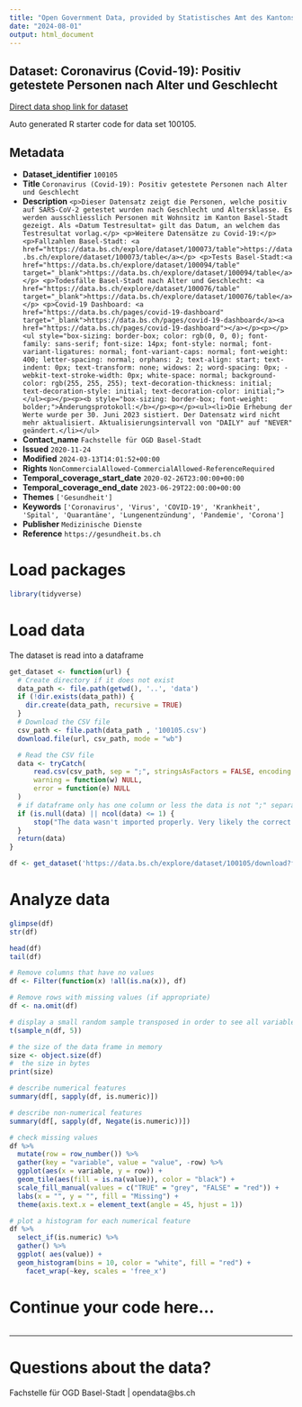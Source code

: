 ```yaml
---
title: "Open Government Data, provided by Statistisches Amt des Kantons Basel-Stadt - Fachstelle OGD"
date: "2024-08-01"
output: html_document
---
```


## Dataset: Coronavirus (Covid-19): Positiv getestete Personen nach Alter und Geschlecht

[Direct data shop link for dataset](https://data.bs.ch/explore/dataset/100105)

Auto generated R starter code for data set 100105.

## Metadata

- **Dataset_identifier** `100105`
- **Title** `Coronavirus (Covid-19): Positiv getestete Personen nach Alter und Geschlecht`
- **Description** `<p>Dieser Datensatz zeigt die Personen, welche positiv auf SARS-CoV-2 getestet wurden nach Geschlecht und Altersklasse. Es werden ausschliesslich Personen mit Wohnsitz im Kanton Basel-Stadt gezeigt. Als «Datum Testresultat» gilt das Datum, an welchem das Testresultat vorlag.</p>
<p>Weitere Datensätze zu
Covid-19:</p>
<p>Fallzahlen Basel-Stadt: <a href="https://data.bs.ch/explore/dataset/100073/table">https://data.bs.ch/explore/dataset/100073/table</a></p>
<p>Tests Basel-Stadt:<a href="https://data.bs.ch/explore/dataset/100094/table" target="_blank">https://data.bs.ch/explore/dataset/100094/table</a></p>
<p>Todesfälle Basel-Stadt nach Alter und Geschlecht: <a href="https://data.bs.ch/explore/dataset/100076/table" target="_blank">https://data.bs.ch/explore/dataset/100076/table</a>
</p>
<p>Covid-19 Dashboard: <a href="https://data.bs.ch/pages/covid-19-dashboard" target="_blank">https://data.bs.ch/pages/covid-19-dashboard</a><a href="https://data.bs.ch/pages/covid-19-dashboard"></a></p><p></p><ul style="box-sizing: border-box; color: rgb(0, 0, 0); font-family: sans-serif; font-size: 14px; font-style: normal; font-variant-ligatures: normal; font-variant-caps: normal; font-weight: 400; letter-spacing: normal; orphans: 2; text-align: start; text-indent: 0px; text-transform: none; widows: 2; word-spacing: 0px; -webkit-text-stroke-width: 0px; white-space: normal; background-color: rgb(255, 255, 255); text-decoration-thickness: initial; text-decoration-style: initial; text-decoration-color: initial;"></ul><p></p><p><b style="box-sizing: border-box; font-weight: bolder;">Änderungsprotokoll:</b></p><p></p><ul><li>Die Erhebung der Werte wurde per 30. Juni 2023 sistiert. Der Datensatz wird nicht mehr aktualisiert. Aktualisierungsintervall von "DAILY" auf "NEVER" geändert.</li></ul>`
- **Contact_name** `Fachstelle für OGD Basel-Stadt`
- **Issued** `2020-11-24`
- **Modified** `2024-03-13T14:01:52+00:00`
- **Rights** `NonCommercialAllowed-CommercialAllowed-ReferenceRequired`
- **Temporal_coverage_start_date** `2020-02-26T23:00:00+00:00`
- **Temporal_coverage_end_date** `2023-06-29T22:00:00+00:00`
- **Themes** `['Gesundheit']`
- **Keywords** `['Coronavirus', 'Virus', 'COVID-19', 'Krankheit', 'Spital', 'Quarantäne', 'Lungenentzündung', 'Pandemie', 'Corona']`
- **Publisher** `Medizinische Dienste`
- **Reference** `https://gesundheit.bs.ch`


# Load packages

```r

library(tidyverse)
```

# Load data

The dataset is read into a dataframe

```r
get_dataset <- function(url) {
  # Create directory if it does not exist
  data_path <- file.path(getwd(), '..', 'data')
  if (!dir.exists(data_path)) {
    dir.create(data_path, recursive = TRUE)
  }
  # Download the CSV file
  csv_path <- file.path(data_path , '100105.csv')
  download.file(url, csv_path, mode = "wb")

  # Read the CSV file
  data <- tryCatch(
      read.csv(csv_path, sep = ";", stringsAsFactors = FALSE, encoding = "UTF-8"),
      warning = function(w) NULL,
      error = function(e) NULL
  )
  # if dataframe only has one column or less the data is not ";" separated
  if (is.null(data) || ncol(data) <= 1) {
      stop("The data wasn't imported properly. Very likely the correct separator couldn't be found.\nPlease check the dataset manually and adjust the code.")
  }
  return(data)
}
```

```r

df <- get_dataset('https://data.bs.ch/explore/dataset/100105/download?format=csv&timezone=Europe%2FZurich')

```

# Analyze data

```r

glimpse(df)
str(df)

head(df)
tail(df)

```

```r
# Remove columns that have no values
df <- Filter(function(x) !all(is.na(x)), df)

# Remove rows with missing values (if appropriate)
df <- na.omit(df)
```

```r
# display a small random sample transposed in order to see all variables
t(sample_n(df, 5))
```

```r
# the size of the data frame in memory
size <- object.size(df)
#  the size in bytes
print(size)
```

```r
# describe numerical features
summary(df[, sapply(df, is.numeric)])
```

```r
# describe non-numerical features
summary(df[, sapply(df, Negate(is.numeric))])
```

```r
# check missing values
df %>%
  mutate(row = row_number()) %>%
  gather(key = "variable", value = "value", -row) %>%
  ggplot(aes(x = variable, y = row)) +
  geom_tile(aes(fill = is.na(value)), color = "black") +
  scale_fill_manual(values = c("TRUE" = "grey", "FALSE" = "red")) +
  labs(x = "", y = "", fill = "Missing") +
  theme(axis.text.x = element_text(angle = 45, hjust = 1))
```

```r
# plot a histogram for each numerical feature
df %>%
  select_if(is.numeric) %>%
  gather() %>%
  ggplot( aes(value)) +
  geom_histogram(bins = 10, color = "white", fill = "red") +
    facet_wrap(~key, scales = 'free_x')
```

# Continue your code here...

```r

```
------------------------------------------------------------------------

# Questions about the data?

Fachstelle für OGD Basel-Stadt | opendata@bs.ch
